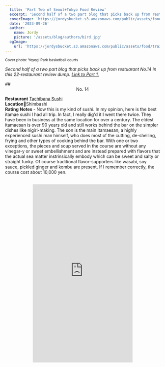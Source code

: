 ```yaml
---
  title: 'Part Two of Seoul+Tokyo Food Review'
  excerpt: 'Second half of a two part blog that picks back up from restuarant No.14 in this 22-restaurant review dump.'
  coverImage: 'https://jordysbucket.s3.amazonaws.com/public/assets/food/train.jpeg'
  date: '2023-09-26'
  author: 
    name: Jordy
    picture: '/assets/blog/authors/bird.jpg'
  ogImage:
    url: 'https://jordysbucket.s3.amazonaws.com/public/assets/food/train.jpeg'
---
```




<small>Cover photo: Yoyogi Park basketball courts</small>

_Second half of a two part blog that picks back up from restuarant No.14 in this 22-restaurant review dump. [Link to Part 1.](/posts/korea-japan)_

<a name="14" />
## <center>No. 14</center>

**Restaurant** <u>Tachibana Sushi</u>\
**Location**📍Shimbashi\
**Rating** 
<ProgressBar valuePercentage={90} />
**Notes** - Now this is my kind of sushi. In my opinion, here is the best itamae sushi I had all trip. In fact, I really dig'd it I went there twice. They have been in business at the same location for over a century. The eldest itamaesan is over 90 years old and still works behind the bar on the simpler dishes like nigiri-making. The son is the main itamaesan, a highly experienced sushi man himself, who does most of the cutting, de-shelling, frying and other types of cooking behind the bar. With one or two exceptions, the pieces and soup served in the course are without any vinegar-y or sweet embellishment and are instead prepared with flavors that the actual sea matter instrinsically embody which can be sweet and salty or straight funky. Of course traditional flavor-supporters like wasabi, soy sauce, pickled ginger and kombu are present. If I remember correctly, the course cost about 10,000 yen. 

<center>
  <PhotoGallery photos={tachiPhotos} />
</center>
<br />
<center>
  <iframe
    width="325"
    height="578"
    src="https://www.youtube.com/embed/qez4iavtq3M"
    title="Tachibana"
    frameborder="0"
    allow="accelerometer; clipboard-write; encrypted-media; gyroscope; picture-in-picture; web-share"
    allowfullscreen
    />
</center>
<br />
<hr />

<a name="15" />
## <center>No. 15</center>

**Restaurant** <u>Tsujihan</u>\
**Location**📍Arkhills\
**Rating** 
<ProgressBar valuePercentage={89} />
**Notes** - Way before TikTok craze, this place got my stamp of approval back in January. At that point, I rated it in the high 90s, since it was an unassuming lunch spot serving a humble 1,250 yen dish that brought you extreme happiness as you left the restaurant chewing on your toothpick. I went twice in two weeks, consistently amazing the second time, which is a true sign of a top-notch eatery. Come March, after it understandably went viral, I went again only to find the lines to be irresponsibly long and the prices marked up 36%. These unwelcomed changes may have contributed to the bias, but in the end, the flavor, which I regard highest in importance, was sadly compromised resulting in an 8.9 (pretty damn good if you ask me!).

<center>
  <PhotoGallery photos={tsujiPhotos} />
</center>
<br />
<hr />

<a name="16" />
## <center>No. 16</center>

**Restaurant** <u>Etsubo</u>\
**Location**📍Arkhills - South Tower\
**Rating** 
<ProgressBar valuePercentage={93} />
**Notes** - The orchestration of the staff at this upper-scale after-work izakaya is remarkable. They have an open kitchen layout where you can see the stations from the bar. There are three stations in a fairly tight space and, with about two persons per station, the space looks even tigher. Watching them put out dishes for a packed happy hour crowd was super impressive. Looked like some kind of a well run sports team or a groovin' jazz ensemble that telekinetically counts each other into measures with subtle nods and faces somehow keeping perfect tempo without a conductor. From the frying station to the charcoal grill yakitori corner to the sashimi/raw bar, the place hums so smoothly that they should be studied by restuaranteurs. They use a menu system where you order from a website accessible by QR code, and all the servers walk around with just repurposed iPod Touches that can fix orders and check on other things.

<center>
  <PhotoGallery photos={etsuboPhotos} />
</center>
<br />
<hr />

<a name="17" />
## <center>No. 17</center>

**Restaurant** <u>Tenfuku</u>\
**Location**📍Oomorikita\
**Rating** 
<ProgressBar valuePercentage={80} />
**Notes** - For this 15+ course meal, you sit directly at the bar and are presented with dishes that are mostly fried in lightly coated tempura breading. Highlight is the last dish, the tendon, which is vegetable and seafood tempura over a bed of rice with light soy sauce. I think they mentioned that the bento version of this item is a big hit for the lunch crowd.

<center>
  <PhotoGallery photos={tenPhotos} />
</center>
<br />
<hr />

<a name="18" />
## <center>No. 18</center>

**Restaurant** <u>양평해장국</u>\
**Location**📍Ookubo\
**Rating** 
<ProgressBar valuePercentage={77} />
**Notes** - Solid 순댓국. Clean and good flavor but nothing stands out. If you have a Korean food fix in Tokyo, this is the place to go.

<center>
  <PhotoGallery photos={yangPyongPhotos} />
</center>
<br />
<hr />

<a name="19" />
## <center>No. 19</center>

**Restaurant** <u>Kara-age Senmon Kimisei</u>\
**Location**📍Roppongi\
**Rating** 
<ProgressBar valuePercentage={80} />
**Notes** - I would eat here very frequently for lunch if I worked in the area. Four large chunks of dark meat kara-age chicken with unlimited rice and cabbage salad. Would be nice if the breading was a little lighter. Large portions!

<center>
  <PhotoGallery photos={karagePhotos} />
</center>
<br />
<hr />

<a name="20" />
## <center>No. 20</center>

**Restaurant** <u>세광양대창</u>\
**Location**📍일산\
**Rating** 
<ProgressBar valuePercentage={95} />
**Notes** - Highest rating of the trip! It is hard to go wrong with 대창 from 한우 marinated in lightly sweet and spicy sauce cooked over a charcoal grill; however, without proper ventilation, the smoke levels can get disastrous. This is where this place shines because at each table is a cool looking vent that comes up from the ground, around the table, staring directly at the grill sucking up all the smoke expelled from the rendering down of the clumps of fat on the meat. Friendly staff explains the cooking process and will insist on doing the grilling themselves since cooking 대창 is not as simple as cooking typical K-bbq. The cleanliness is impressive, considering they are cooking the greasiest part of the cow right at the tables.

<center>
  <PhotoGallery photos={segwangPhotos} />
</center>
<br />
<center>
  <iframe
    width="325"
    height="578"
    src="https://www.youtube.com/embed/qgGoWHg0V_w"
    title="segwang"
    frameborder="0"
    allow="accelerometer; clipboard-write; encrypted-media; gyroscope; picture-in-picture; web-share"
    allowfullscreen
    />
</center>
<br />
<hr />

<a name="21" />
## <center>No. 21</center>

**Restaurant** <u>Congee GoGo</u>\
**Location**📍일산\
**Rating** 
<ProgressBar valuePercentage={80} />
**Notes** - They had a fire at this location a couple months prior and re-opened when I was visiting the town. Old favorite, tastes just as good if not even better than the last time. Apparently coming back from a fire in the restaurant world is some kind of good luck in Korea. Korean superstitions never ceases to amaze me.  

<center>
  <PhotoGallery photos={congeePhotos} />
</center>
<br />
<hr />

<a name="22" />
## <center>No. 22</center>

**Restaurant** <u>Sarutahiko Coffee</u>\
**Location**📍Shimokitazawa\
**Rating** 
<ProgressBar valuePercentage={90} />
**Notes** - Bonus coffee rating. Got a regular latte that was the perfect blend of smooth and strong. A franchised coffee shop with multiple locations where people come to work, read and chat. A thousand times better than starbucks, dunkin or pete's. 

<center>
  <PhotoGallery photos={coffeePhotos} />
</center>
<br />
<hr />

Annnnnd there you have it. I would like to mention that my stomach was growling the entire time I was writing this, and I hope people will appreciate the pain and suffering I had to endure to get this out there. Finally, a funny piece of observation, which is that, in Japan, one of the premium brands of water is from Fuji, where in the states we have Fiji. Riddle me that.

<center>
  <PhotoGallery photos={fujiPhotos} />
</center>
